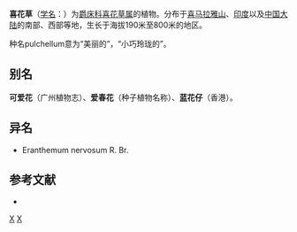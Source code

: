 {{Speciesbox
| image = Eranthemum Nervosum.jpg
| taxon = Eranthemum pulchellum
| authority = Andrews, 1800
}}

'''喜花草'''（[[学名|学名]]：{{lang|la|''Eranthemum pulchellum''}}）为[[爵床科|爵床科]][[喜花草属|喜花草属]]的植物。分布于[[喜马拉雅山|喜马拉雅山]]、[[印度|印度]]以及[[中国大陆|中国大陆]]的南部、西部等地，生长于海拔190米至800米的地区。

种名pulchellum意为“美丽的”，“小巧玲珑的”。

== 别名 ==
'''可爱花'''（广州植物志）、'''爱春花'''（种子植物名称）、'''蓝花仔'''（香港）。

== 异名 ==
* Eranthemum nervosum R. Br.

== 参考文献 ==
<div class="references-small">
* {{cite web| url =http://www.bioinfo.cn/db05/KmzwSpecies.php?action=view&id=90| title =喜花草| work =《中国高等植物数据库全库》| publisher =中国科学院微生物研究所| author =昆明植物研究所| accessdate =2009-02-20| deadurl =yes| archiveurl =https://web.archive.org/web/20160305073327/http://www.bioinfo.cn/db05/KmzwSpecies.php?action=view&id=90| archivedate =2016-03-05}}
</div>
{{Commons category|Eranthemum pulchellum}}
{{Taxonbar|from=Q15320545}}

[[Category:喜花草属|X]]
[[Category:1800年描述的植物|X]]


{{植物小作品}}